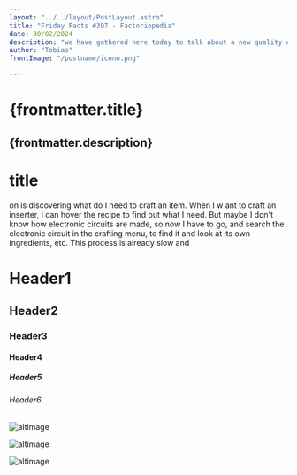 ```yaml
---
layout: "../../layout/PostLayout.astro"
title: "Friday Facts #397 - Factoriopedia"
date: 30/02/2024
description: "we have gathered here today to talk about a new quality of life feature coming with 2.0."
author: "Tobias"
frontImage: "/postname/icono.png"

---
```

# {frontmatter.title}

{frontmatter.description}
---

# title
on is discovering what do I need to craft an item. When I w
ant to craft an inserter, I can hover the recipe to find out what I need. But maybe
 I don't know how electronic circuits are made, so now I have to go, and search the electronic circuit in the crafting menu, to find it and look at its own ingredients, etc.
This process is already slow and

# Header1

## Header2

### Header3

#### Header4

##### Header5

###### Header6

![altimage](/postname/Color.png)

![altimage](/postname/Mimomentomasesquizo.png)

![altimage](/hammering.gif)